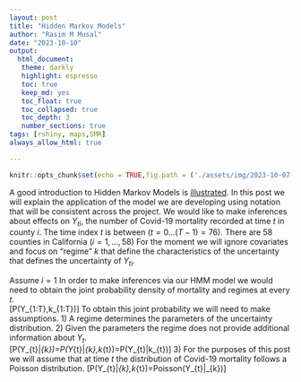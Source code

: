 ```yaml
---
layout: post
title: "Hidden Markov Models"
author: "Rasim M Musal"
date: "2023-10-10"
output:
  html_document:
   theme: darkly
   highlight: espresso
   toc: true
   keep_md: yes
   toc_float: true
   toc_collapsed: true
   toc_depth: 3
   number_sections: true
tags: [rshiny, maps,SMR]
always_allow_html: true

---
```


```r
knitr::opts_chunk$set(echo = TRUE,fig.path = ('./assets/img/2023-10-07-Hidden_Markov_Models'))
```
A good introduction to Hidden Markov Models is [illustrated](https://nipunbatra.github.io/hmm/). In this post we will explain the application of the model we are developing using notation that will be consistent across the project.
We would like to make inferences about effects on $Y_{ti}$, the number of Covid-19 mortality recorded at time $t$ in county $i$. The time index $t$ is between $(t=0 \ldots (T-1)=76)$. There are 58 counties in California $(i=1, \ldots ,58)$ For the moment we will ignore covariates and focus on "regime" $k$ that define the characteristics of the uncertainty that defines the uncertainty of $Y_{ti}$.

Assume $i=1$
In order to make inferences via our HMM model we would need to obtain the joint probability density of mortality and regimes at every $t$.   
\[P(Y_{1:T},k_{1:T})\]
To obtain this joint probability we will need to make assumptions.
1) A regime determines the parameters of the uncertainty distribution.
2) Given the parameters the regime does not provide additional information about $Y_{t}$.  
\[P(Y_{t}|\lambda_{k})=P(Y_{t}|\lambda_{k},k_{t})=P(Y_{t}|k_{t})\]
3) For the purposes of this post we will assume that at time $t$ the distribution of Covid-19 mortality follows a Poisson distribution.
\[P(Y_{t}|\lambda_{k},k_{t})=Poisson(Y_{t}|\lambda_{k})\]


